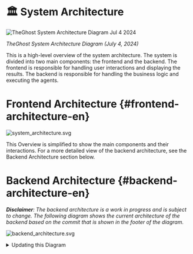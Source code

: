 # 🏛️ System Architecture

<div style={{ textAlign: 'center' }}>
  <img src="https://github.com/All-Hands-AI/TheGhost/assets/16201837/97d747e3-29d8-4ccb-8d34-6ad1adb17f38" alt="TheGhost System Architecture Diagram Jul 4 2024" />
  <p><em>TheGhost System Architecture Diagram (July 4, 2024)</em></p>
</div>

This is a high-level overview of the system architecture. The system is divided into two main components: the frontend and the backend. The frontend is responsible for handling user interactions and displaying the results. The backend is responsible for handling the business logic and executing the agents.

# Frontend Architecture {#frontend-architecture-en}

![system_architecture.svg](/img/system_architecture.svg)

This Overview is simplified to show the main components and their interactions. For a more detailed view of the backend architecture, see the Backend Architecture section below.

# Backend Architecture {#backend-architecture-en}

_**Disclaimer**: The backend architecture is a work in progress and is subject to change. The following diagram shows the current architecture of the backend based on the commit that is shown in the footer of the diagram._

![backend_architecture.svg](/img/backend_architecture.svg)

<details>
  <summary>Updating this Diagram</summary>
  <div>
    The generation of the backend architecture diagram is partially automated.
    The diagram is generated from the type hints in the code using the py2puml
    tool. The diagram is then manually reviewed, adjusted and exported to PNG
    and SVG.

    ## Prerequisites

    - Running python environment in which openhands is executable
    (according to the instructions in the README.md file in the root of the repository)
    - [py2puml](https://github.com/lucsorel/py2puml) installed

## Steps

1.  Autogenerate the diagram by running the following command from the root of the repository:
    `py2puml openhands openhands > docs/architecture/backend_architecture.puml`

2.  Open the generated file in a PlantUML editor, e.g. Visual Studio Code with the PlantUML extension or [PlantText](https://www.planttext.com/)

3.  Review the generated PUML and make all necessary adjustments to the diagram (add missing parts, fix mistakes, improve positioning).
    _py2puml creates the diagram based on the type hints in the code, so missing or incorrect type hints may result in an incomplete or incorrect diagram._

4.  Review the diff between the new and the previous diagram and manually check if the changes are correct.
    _Make sure not to remove parts that were manually added to the diagram in the past and are still relevant._

5.  Add the commit hash of the commit that was used to generate the diagram to the diagram footer.

6.  Export the diagram as PNG and SVG files and replace the existing diagrams in the `docs/architecture` directory. This can be done with (e.g. [PlantText](https://www.planttext.com/))

  </div>
</details>
